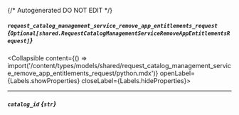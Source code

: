 {/* Autogenerated DO NOT EDIT  */}

##### `request_catalog_management_service_remove_app_entitlements_request` *{`Optional[shared.RequestCatalogManagementServiceRemoveAppEntitlementsRequest]`}*
<Collapsible content={() => import('/content/types/models/shared/request_catalog_management_service_remove_app_entitlements_request/python.mdx')} openLabel={Labels.showProperties} closeLabel={Labels.hideProperties}>
</Collapsible>

---
##### `catalog_id` *{`str`}*


